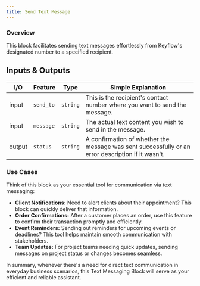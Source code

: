 ```yaml
---
title: Send Text Message
---
```


### Overview

This block facilitates sending text messages effortlessly from Keyflow's designated number to a specified recipient.

## Inputs & Outputs

| I/O    | Feature   | Type     | Simple Explanation                                                                                |
| ------ | --------- | -------- | ------------------------------------------------------------------------------------------------- |
| input  | `send_to` | `string` | This is the recipient's contact number where you want to send the message.                        |
| input  | `message` | `string` | The actual text content you wish to send in the message.                                          |
| output | `status`  | `string` | A confirmation of whether the message was sent successfully or an error description if it wasn't. |

### Use Cases

Think of this block as your essential tool for communication via text messaging:

- **Client Notifications:** Need to alert clients about their appointment? This block can quickly deliver that information.
- **Order Confirmations:** After a customer places an order, use this feature to confirm their transaction promptly and efficiently.
- **Event Reminders:** Sending out reminders for upcoming events or deadlines? This tool helps maintain smooth communication with stakeholders.
- **Team Updates:** For project teams needing quick updates, sending messages on project status or changes becomes seamless.

In summary, whenever there's a need for direct text communication in everyday business scenarios, this Text Messaging Block will serve as your efficient and reliable assistant.
